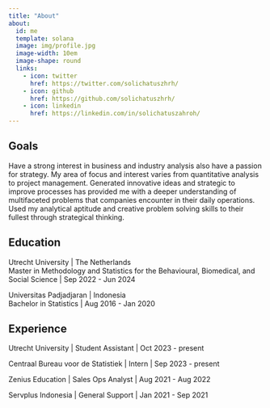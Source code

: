 ---
title: "About"
about:
  id: me
  template: solana
  image: img/profile.jpg
  image-width: 10em
  image-shape: round
  links:    
    - icon: twitter
      href: https://twitter.com/solichatuszhrh/
    - icon: github
      href: https://github.com/solichatuszhrh/
    - icon: linkedin
      href: https://linkedin.com/in/solichatuszahroh/
---

:::{#me}

## Goals
Have a strong interest in business and industry analysis also have a passion for strategy. My area of focus and interest varies from quantitative analysis to project management. Generated innovative ideas and strategic to improve processes has provided me with a deeper understanding of multifaceted problems that companies encounter in their daily operations. Used my analytical aptitude and creative problem solving skills to their fullest through strategical thinking.

## Education
Utrecht University | The Netherlands\
Master in Methodology and Statistics for the Behavioural, Biomedical, and Social Science | Sep 2022 - Jun 2024

Universitas Padjadjaran | Indonesia\
Bachelor in Statistics | Aug 2016 - Jan 2020

## Experience
Utrecht University | Student Assistant | Oct 2023 - present

Centraal Bureau voor de Statistiek | Intern | Sep 2023 - present

Zenius Education | Sales Ops Analyst | Aug 2021 - Aug 2022

Servplus Indonesia | General Support | Jan 2021 - Sep 2021

:::

